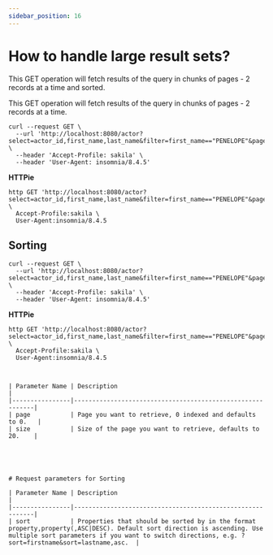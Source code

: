 ```yaml
---
sidebar_position: 16
---
```


# How to handle large result sets?


This GET operation will fetch results of the query in chunks of pages - 2 records at a time and sorted.



This GET operation will fetch results of the query in chunks of pages - 2 records at a time.

```Shell
curl --request GET \
  --url 'http://localhost:8080/actor?select=actor_id,first_name,last_name&filter=first_name=="PENELOPE"&page=0&size=2' \
  --header 'Accept-Profile: sakila' \
  --header 'User-Agent: insomnia/8.4.5'
```
**HTTPie**

```Shell
http GET 'http://localhost:8080/actor?select=actor_id,first_name,last_name&filter=first_name=="PENELOPE"&page=0&size=2' \
  Accept-Profile:sakila \
  User-Agent:insomnia/8.4.5
```

## Sorting

```Shell
curl --request GET \
  --url 'http://localhost:8080/actor?select=actor_id,first_name,last_name&filter=first_name=="PENELOPE"&page=0&size=2&sort=actor_id&sort=first_name,DESC' \
  --header 'Accept-Profile: sakila' \
  --header 'User-Agent: insomnia/8.4.5'
```
**HTTPie**

```Shell
http GET 'http://localhost:8080/actor?select=actor_id,first_name,last_name&filter=first_name=="PENELOPE"&page=0&size=2&sort=actor_id&sort=first_name,DESC' \
  Accept-Profile:sakila \
  User-Agent:insomnia/8.4.5



| Parameter Name | Description                                               |
|----------------|-----------------------------------------------------------|
| page           | Page you want to retrieve, 0 indexed and defaults to 0.   |
| size           | Size of the page you want to retrieve, defaults to 20.    |





# Request parameters for Sorting

| Parameter Name | Description                                               |
|----------------|-----------------------------------------------------------|
| sort           | Properties that should be sorted by in the format property,property(,ASC|DESC). Default sort direction is ascending. Use multiple sort parameters if you want to switch directions, e.g. ?sort=firstname&sort=lastname,asc.  |

